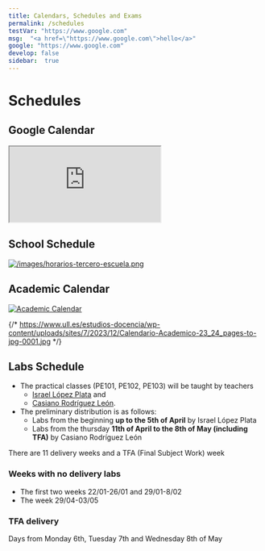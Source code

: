 ```yaml
---
title: Calendars, Schedules and Exams
permalink: /schedules
testVar: "https://www.google.com"
msg:  "<a href=\"https://www.google.com\">hello</a>"
google: "https://www.google.com"
develop: false
sidebar:  true
---
```


# Schedules

## Google Calendar

<iframe 
src="https://calendar.google.com/calendar/b/2/embed?mode=WEEK&amp;height=500&amp;wkst=2&amp;hl=es&amp;bgcolor=%23cc33cc&amp;src=ull.edu.es_8hcqtfr5u2h3o1v2smnmcqqu50%40group.calendar.google.com&amp;color=%238C500B&amp;ctz=Atlantic%2FCanary" 

width="600" 
height="500" 
frameBorder="0" 
scrolling="yes">
</iframe>

## School Schedule

[![/images/horarios-tercero-escuela.png](/images/horarios-tercero-escuela.png)](https://www.ull.es/grados/ingenieria-informatica/informacion-academica/horarios-y-calendario-examenes/#tercero)

## Academic Calendar

[![Academic Calendar](/images/Calendario-Academico-23_24_pages-to-jpg-0001.jpg)](https://www.ull.es/estudios-docencia/calendario-academico/)

{/* https://www.ull.es/estudios-docencia/wp-content/uploads/sites/7/2023/12/Calendario-Academico-23_24_pages-to-jpg-0001.jpg */}

## Labs Schedule

* The practical classes (PE101, PE102, PE103) will be taught by teachers 
  * [Israel López Plata](https://www.ull.es/apps/guias/guias/view_teacher_niu/1049/ilopezpl/) and 
  * [Casiano Rodríguez León](https://www.ull.es/apps/guias/guias/view_teacher_niu/1049/crguezl/). 
* The preliminary distribution is as follows:
  * Labs from the beginning **up to the 5th of April** by Israel López Plata
  * Labs from the thursday **11th of April to the 8th of May (including TFA)** by Casiano Rodríguez León

There are 11 delivery weeks and a TFA (Final Subject Work) week

### Weeks with no delivery labs

* The first two weeks 22/01-26/01 and 29/01-8/02 
* The week 29/04-03/05 

### TFA delivery

Days from Monday 6th, Tuesday 7th and Wednesday 8th of May


<ExamDates></ExamDates>
